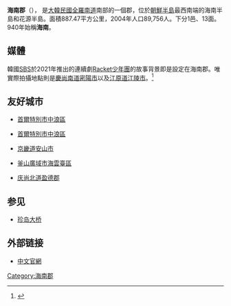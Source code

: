 {{Infobox Korean settlement
| title       = 海南郡
| settype     = [[韓國行政區劃|郡]]
| flag        = Flag of Haenam.svg
| img         = Haenam-gun Office.JPG
| imgcaption  = 海南郡廳
| hangul        = 해남군
| hanja         = 海南郡
| rr            = Haenam-gun
| mr            = Haenam-gun
| area_km2      = 887.47
| pop           = 89756
|popnote=
| popyear     = 2004年
| gov         = 海南郡政府
| mayor       = {{link-ko|明炫官|명현관}}{{small|（{{MPK}}）}} 
| divs        = 1邑、13面
| region      = [[全羅南道|全羅南道]]
| dialect     = {{link-en|全羅方言|Jeolla dialect}}
| map         = South Jeolla-Haenam.svg
| mapwidth    = 
| mapcaption  = 海南郡在韓國及全羅南道的位置
| tree        = 山茶樹
| flower      = [[山茶花|山茶花]]
| bird        = [[金背鳩|金背鳩]]
}}
'''海南郡'''（{{kor|諺=해남군|漢=海南郡|羅=Haenam gun|f=y}}）， 是[[大韓民國|大韓民國]][[全羅南道|全羅南道]]南部的一個郡，位於[[朝鮮半島|朝鮮半島]]最西南端的海南半島和花源半島。面積887.47平方公里，2004年人口89,756人。下分1邑、13面。940年始稱'''海南'''。

== 媒體 ==
韓國[[SBS|SBS]]於2021年推出的連續劇[[Racket少年團|Racket少年團]]的故事背景即是設定在海南郡。唯實際拍攝地點則是[[慶尚南道|慶尚南道]][[密陽市|密陽市]]以及[[江原道_(韓國)|江原道]][[江陵市|江陵市]]。<ref>{{cite web|url=https://www.hnwoori.com/news/articleView.html?idxno=202987|title=存档副本|access-date=2021-07-27|archive-date=2021-07-27|archive-url=https://web.archive.org/web/20210727135221/http://www.hnwoori.com/news/articleView.html?idxno=202987|dead-url=no}}</ref>


== 友好城市 ==
* {{KOR}}[[首爾特別市|首爾特別市]][[中浪區|中浪區]]
* {{KOR}}[[首爾特別市|首爾特別市]][[中浪區|中浪區]]
* {{KOR}}[[京畿道|京畿道]][[安山市|安山市]]
* {{KOR}}[[釜山廣域市|釜山廣域市]][[海雲臺區|海雲臺區]]
* {{KOR}}[[庆尚北道|庆尚北道]][[盈德郡|盈德郡]]

==参见==
*[[珍岛大桥|珍岛大桥]]

==外部链接==
* [http://cn.haenam.go.kr/ 中文官網] {{Wayback|url=http://cn.haenam.go.kr/ |date=20130123124145 }}

{{全羅南道行政區劃}}

{{DEFAULTSORT:Haenam-gun}}
[[Category:海南郡|Category:海南郡]]